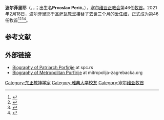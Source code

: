 {{Expand language|1=en|time=2021-02-23T07:03:19+00:00}}
{{Infobox Christian leader
| type = Patriarch
| name = 波尔菲里耶
| honorific-prefix = {{tsl|en|His Holiness|His Holiness|圣座}}
| honorific-suffix = 
| native_name = Порфирије
| native_name_lang = sr
| title = [[佩奇牧首修道院|佩奇大主教]]、{{tsl|en|Archbishopric of Belgrade and Karlovci|貝爾格萊德和卡爾洛夫奇佩奇牧首修道院|贝尔格莱德和卡爾洛夫奇都主教}}及{{tsl|en|Serbian Patriarch|塞爾維亞正教會牧首}}
| image = Patr.Porfirije.jpg
| caption = 波尔菲里耶（2021年）
| church = [[塞爾維亞正教會|塞爾維亞正教會]]
| diocese = 
| see = [[宗主教大樓|宗主教大樓]]
| elected = 2021年2月18日
| term = 
| term_start = 2021年2月19日<small>（[[圣天使长米迦勒主教座堂_(贝尔格莱德)|贝尔格莱德]]）</small><br>待定<small>（[[佩奇牧首修道院|佩奇]]）</small>
| quashed = 
| term_end = 
| predecessor = [[爱任纽_(塞尔维亚牧首)|爱任纽]]
| opposed = 
| successor = 
| other_post = <!---------- Orders ---------->
| ordination = 1990年11月21日
| ordained_by = {{tsl|en|Irinej Bulović||爱任纽}}
| consecration = 1999年6月13日
| consecrated_by = [[保羅_(塞爾維亞牧首)|保罗]]
| rank = [[宗主教|宗主教]]
<!---------- Personal details ---------->| birth_name = Prvoslav Perić
| birth_date = {{Birth date and age|1961|7|22}}
| birth_place = [[南斯拉夫社会主义联邦共和国|南斯拉夫社会主义联邦共和国]][[塞爾維亞社會主義共和國|塞爾維亞社會主義共和國]][[贝切伊|贝切伊]]
| death_date = <!-- {{Death date and age|YYYY|MM|DD|1961|7|22}} -->
| death_place = 
| buried = 
| nationality = [[塞尔维亚|塞尔维亚]]
| religion = [[正教會|正教會]]
| residence = 塞尔维亚[[科維利修道院|科維利修道院]]<small>（1990年–2014年）</small><br>克罗地亚[[萨格勒布|萨格勒布]]<small>（2014年–2021年）</small><br />塞尔维亚[[贝尔格莱德|贝尔格莱德]]<small>（2021年至今）</small>
| profession = 
| previous_post = {{tsl|en|Metropolitanate of Zagreb and Ljubljana||萨格勒布和卢布尔雅那都主教}} (2014–2021)<br>[[領銜主教|Titular Bishop]] of [[埃格爾|Jegra]]<br />(1999–2014)
| education = 
| alma_mater = [[贝尔格莱德大学|贝尔格莱德大学]]<br>[[雅典大学|雅典大学]]
| signature = 
| signature_alt = 
| coat_of_arms = 
| coat_of_arms_alt = 
}}

'''波尔菲里耶'''（{{lang-sr-cyr|Порфирије}}，{{lang-sr-latn|Porfirije}}，{{lang-en|Porphyrius}}；出生名'''Prvoslav Perić'''，{{bd|1961年|7月22日}}），[[塞尔维亚正教会|塞尔维亚正教会]]第46任[[牧首|牧首]]。2021年2月18日，波尔菲里耶于[[圣萨瓦教堂|圣萨瓦教堂]]接替了去世三个月的[[爱任纽_(塞尔维亚牧首)|爱任纽]]，正式成为第46任牧首<ref>{{cite web |title=Metropolitan Porfirije of Zagreb and Ljubljana elected for a new Patriarch of Serbia |url=http://spc.rs/eng/metropolitan_porphyry_zagreb_and_ljubljana_elected_new_patriarch_serbia |website=spc.rs |access-date=2021-02-19 |archive-date=2021-02-18 |archive-url=https://web.archive.org/web/20210218172131/http://www.spc.rs/eng/metropolitan_porphyry_zagreb_and_ljubljana_elected_new_patriarch_serbia |dead-url=no }}</ref><ref>{{cite web |title=Metropolitan Porfirije Of Zagreb And Ljubljana Elected For A New Patriarch Of Serbia |url=https://cordmagazine.com/news/metropolitan-porfirije-of-zagreb-and-ljubljana-elected-for-a-new-patriarch-of-serbia/ |website=cordmagazine.com |access-date=2021-02-19 |archive-date=2021-02-18 |archive-url=https://web.archive.org/web/20210218171507/https://cordmagazine.com/news/metropolitan-porfirije-of-zagreb-and-ljubljana-elected-for-a-new-patriarch-of-serbia/ |dead-url=no }}</ref><ref>{{cite web |title=Serbian Church Elects Patriarch Deemed Close to President |url=https://balkaninsight.com/2021/02/18/serbian-church-elects-patriarch-deemed-close-to-president/ |website=balkaninsight.com |access-date=2021-02-19 |archive-date=2021-02-18 |archive-url=https://web.archive.org/web/20210218161412/https://balkaninsight.com/2021/02/18/serbian-church-elects-patriarch-deemed-close-to-president/ |dead-url=no }}</ref><ref>{{cite web |title=Serbian Orthodox Church elects new patriarch |url=https://www.reuters.com/article/serbia-patriarch-idINKBN2AI2CR |website=reuters.com |access-date=2021-02-19 |archive-date=2021-02-21 |archive-url=https://web.archive.org/web/20210221024532/https://www.reuters.com/article/serbia-patriarch-idINKBN2AI2CR |dead-url=no }}</ref>。

==参考文献==
{{reflist}}

==外部链接==
{{commons category}}
* [http://spc.rs/eng/biography_archbishop_pec_metropolitan_belgradekarlovci_and_serbian_patriarch_porfirije_peric Biography of Patriarch Porfirije] {{Wayback|url=http://spc.rs/eng/biography_archbishop_pec_metropolitan_belgradekarlovci_and_serbian_patriarch_porfirije_peric |date=20210218224709 }} at spc.rs
* [http://mitropolija-zagrebacka.org/episkop/ Biography of Metropolitan Porfirije] {{Wayback|url=http://mitropolija-zagrebacka.org/episkop/ |date=20210126105736 }} at mitropolija-zagrebacka.org

{{正教会}}
{{Authority control}}

{{DEFAULTSORT:Porfirije, Serbian Patriarch}}
[[Category:东正教神学家|Category:东正教神学家]]
[[Category:雅典大学校友|Category:雅典大学校友]]
[[Category:塞尔维亚牧首|Category:塞尔维亚牧首]]